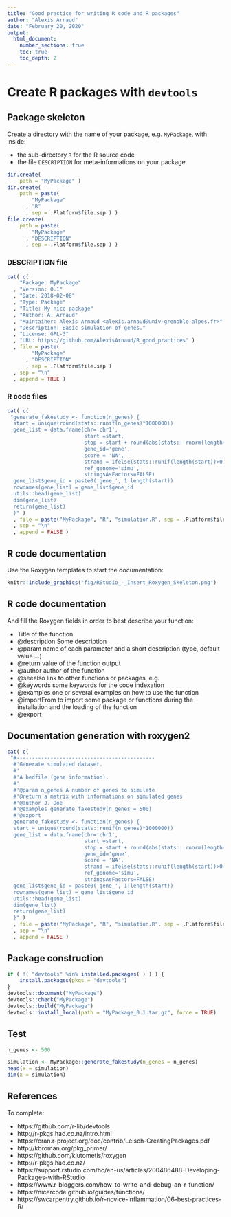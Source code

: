 ```yaml
---
title: "Good practice for writing R code and R packages"
author: "Alexis Arnaud"
date: "February 20, 2020"
output:
  html_document:
    number_sections: true
    toc: true
    toc_depth: 2
---
```


# Create R packages with `devtools`

## Package skeleton

Create a directory with the name of your package, e.g. `MyPackage`,
with inside:

* the sub-directory `R` for the R source code
* the file `DESCRIPTION` for meta-informations on your package.

```r
dir.create(
    path = "MyPackage" )
dir.create(
    path = paste(
        "MyPackage"
      , "R"
      , sep = .Platform$file.sep ) )
file.create(
    path = paste(
        "MyPackage"
      , "DESCRIPTION"
      , sep = .Platform$file.sep ) )
```    

### DESCRIPTION file

```r
cat( c(
    "Package: MyPackage"
  , "Version: 0.1"
  , "Date: 2018-02-08"
  , "Type: Package"
  , "Title: My nice package"
  , "Author: A. Arnaud"
  , "Maintainer: Alexis Arnaud <alexis.arnaud@univ-grenoble-alpes.fr>"
  , "Description: Basic simulation of genes."
  , "License: GPL-3"
  , "URL: https://github.com/AlexisArnaud/R_good_practices" )
  , file = paste(
        "MyPackage"
      , "DESCRIPTION"
      , sep = .Platform$file.sep )
  , sep = "\n"
  , append = TRUE )
```

### R code files

```r
cat( c(
 "generate_fakestudy <- function(n_genes) {
  start = unique(round(stats::runif(n_genes)*1000000))
  gene_list = data.frame(chr='chr1',
                         start =start,
                         stop = start + round(abs(stats:: rnorm(length(start)) * 10000)),
                         gene_id='gene',
                         score = 'NA',
                         strand = ifelse(stats::runif(length(start))>0.5, '+', '-'),
                         ref_genome='simu',
                         stringsAsFactors=FALSE)
  gene_list$gene_id = paste0('gene_', 1:length(start))
  rownames(gene_list) = gene_list$gene_id
  utils::head(gene_list)
  dim(gene_list)
  return(gene_list)
  }" )
  , file = paste("MyPackage", "R", "simulation.R", sep = .Platform$file.sep)
  , sep = "\n"
  , append = FALSE )
```

## R code documentation

Use the Roxygen templates to start the documentation:
```r
knitr::include_graphics("fig/RStudio_-_Insert_Roxygen_Skeleton.png")
```

## R code documentation

And fill the Roxygen fields in order to best describe your function:

* Title of the function
* @description Some description
* @param <parameter name> name of each parameter and a short description (type, default value ...)
* @return value of the function output
* @author author of the function
* @seealso link to other functions or packages, e.g. \code{ \link[GGally]{ggpairs} } 
* @keywords some keywords for the code indexation
* @examples one or several examples on how to use the function
* @importFrom <package name> <function name> to import some package or functions during the installation and the loading of the function
* @export

## Documentation generation with roxygen2

```r
cat( c(
 "#---------------------------------------------
  #'Generate simulated dataset.
  #'
  #'A bedfile (gene information).
  #'
  #'@param n_genes A number of genes to simulate
  #'@return a matrix with informations on simulated genes
  #'@author J. Doe
  #'@examples generate_fakestudy(n_genes = 500)
  #'@export
  generate_fakestudy <- function(n_genes) {
  start = unique(round(stats::runif(n_genes)*1000000))
  gene_list = data.frame(chr='chr1',
                         start =start,
                         stop = start + round(abs(stats:: rnorm(length(start)) * 10000)),
                         gene_id='gene',
                         score = 'NA',
                         strand = ifelse(stats::runif(length(start))>0.5, '+', '-'),
                         ref_genome='simu',
                         stringsAsFactors=FALSE)
  gene_list$gene_id = paste0('gene_', 1:length(start))
  rownames(gene_list) = gene_list$gene_id
  utils::head(gene_list)
  dim(gene_list)
  return(gene_list)
  }" )
  , file = paste("MyPackage", "R", "simulation.R", sep = .Platform$file.sep)
  , sep = "\n"
  , append = FALSE )
```

## Package construction

```r
if ( !( "devtools" %in% installed.packages( ) ) ) {
    install.packages(pkgs = "devtools")
}
devtools::document("MyPackage")
devtools::check("MyPackage")
devtools::build("MyPackage")
devtools::install_local(path = "MyPackage_0.1.tar.gz", force = TRUE)
```

## Test

```r
n_genes <- 500

simulation <- MyPackage::generate_fakestudy(n_genes = n_genes)
head(x = simulation)
dim(x = simulation)
```

## References

To complete:

* https://github.com/r-lib/devtools
* http://r-pkgs.had.co.nz/intro.html
* https://cran.r-project.org/doc/contrib/Leisch-CreatingPackages.pdf
* http://kbroman.org/pkg_primer/
* https://github.com/klutometis/roxygen
* http://r-pkgs.had.co.nz/
* https://support.rstudio.com/hc/en-us/articles/200486488-Developing-Packages-with-RStudio
* https://www.r-bloggers.com/how-to-write-and-debug-an-r-function/
* https://nicercode.github.io/guides/functions/
* https://swcarpentry.github.io/r-novice-inflammation/06-best-practices-R/
